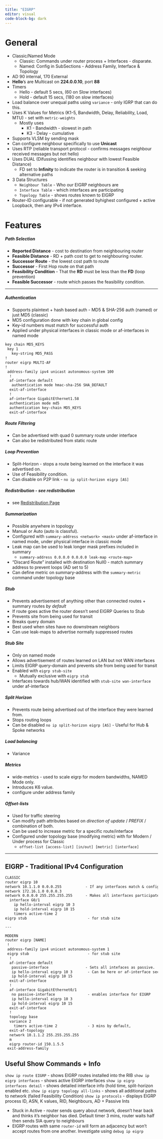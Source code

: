 ```yaml
---
title: "EIGRP"
editor: visual
code-block-bg: dark
---
```


# General

-   Classic/Named Mode
    -   Classic: Commands under router process + Interfaces - disparate.
    -   Named: Config in SubSections - Address Family, Interface & Topology
-   AD 90 internal, 170 External
-   **Hello**'s are Multicast on **224.0.0.10**, port **88**
-   Timers
    -   Hello - default 5 secs, (60 on Slow interfaces)
    -   Hold - default 15 secs, (180 on slow interfaces)
-   Load balance over unequal paths using `variance` - only IGRP that can do this.
-   Uses K Values for Metrics (K1-5, Bandwidth, Delay, Reliability, Load, MTU) - set with `metric-weights`
    -   Mostly uses
        -   K1 - Bandwidth - slowest in path
        -   K3 - Delay - cumulative
-   Supports VLSM by sending mask
-   Can configure neighbour specifically to use **Unicast**
-   Uses RTP (reliable transport protocol - confirms messages neighbour received messages but not hello)
-   Uses DUAL (Difussing identifies neighbour with lowest Feasible Distance)
    -   FD set to **Infinity** to indicate the router is in transition & seeking alternative paths
-   3 Data Structures
    -   `Neighbour Table` - Who our EIGRP neighbours are
    -   `Interface Table` - which interfaces are participating
    -   `Topology Table` - shows routes known to EIGRP
-   Router-ID configurable - if not generated byhighest configured + active Loopback, then any IPv4 interface.

# Features

##### Path Selection

-   **Reported Distance** - cost to destination from neighbouring router
-   **Feasible Distance** - RD + path cost to get to neighbouring router.
-   **Successor Route** - the lowest cost path to route
-   **Successor** - First Hop route on that path
-   **Feasibility Condition** - That the **RD** must be less than the **FD** (loop prevention)
-   **Feasible Successor** - route which passes the feasibility condition.

------------------------------------------------------------------------

##### Authentication

-   Supports plaintext + hash based auth - MD5 & SHA-256 auth (named) or just MD5 (classic)
-   MD5 configuration done with key chain in global config
-   Key-id numbers must match for successful auth
-   Applied under physical interfaces in classic mode or af-interfaces in named mode

``` default
key chain MD5_KEYS  
 key 1   
   key-string MD5_PASS 
! 
router eigrp MULTI-AF  
!  
 address-family ipv4 unicast autonomous-system 100   
  !  
  af-interface default    
   authentication mode hmac-sha-256 SHA_DEFAULT  
  exit-af-interface   
  !   
  af-interface GigabitEthernet1.58
  authentication mode md5    
  authentication key-chain MD5_KEYS   
  exit-af-interface
```

##### Route Filtering

-   Can be advertised with quad 0 summary route under interface
-   Can also be redistributed from static route

##### Loop Prevention

-   Split-Horizon - stops a route being learned on the interface it was advertised on.
-   Use of Feasibility condition.
-   Can disable on P2P link - `no ip split-horizon eigrp [AS]`

##### Redistribution - see redistribution

-   see [Redistribution Page](https://kolkrabe.github.io/notes/redistribution.html)

##### Summarization

-   Possible anywhere in topology
-   Manual or Auto (auto is classful).
-   Configured with `summary-address <network> <mask>` under af-interface in named mode, under physical interface in classic mode
-   Leak map can be used to leak longer mask prefixes included in summary
    -   `summary-address 0.0.0.0 0.0.0.0 leak-map <route-map>`
-   "Discard Route" installed with destination Null0 - match summary address to prevent loops (AD set to 5)
-   Can define metric on summary-address with the `summary-metric` command under topology base

##### Stub

-   Prevents advertisement of anything other than connected routes + summary routes *by default*
-   If route goes active the router doesn't send EIGRP Queries to Stub
-   Prevents site from being used for transit
-   Breaks query domain
-   Best used when sites have no downstream neighbors
-   Can use leak-maps to advertise normally suppressed routes

##### Stub Site

-   Only on named mode
-   Allows advertisement of routes learned on LAN but not WAN interfaces
-   Limits EIGRP query-domain and prevents site from being used for transit
-   Enabled with `eigrp stub-site`
    -   Mutually exclusive with `eigrp stub`
-   Interfaces towards hub/WAN identified with `stub-site wan-interface` under af-interface

##### Split Horizon

-   Prevents route being advertised out of the interface they were learned from.
-   Stops routing loops
-   Can be disabled `no ip split-horizon eigrp [AS]` - Useful for Hub & Spoke networks

##### Load balancing

-   Variance

##### Metrics

-   wide-metrics - used to scale eigrp for modern bandwidths, NAMED Mode only.
-   Introduces K6 value.
-   configure under address family

##### Offset-lists

-   Used for traffic steering
-   Can modify path attributes based on *direction of update* / *PREFIX* / combination of both.
-   Can be used to increase metric for a specific route/interface
-   Configured under topology base (modifying metric) with for Modern / Under process for Classic
    -   `offset-list [access-list] [in/out] [metric] [interface]`

------------------------------------------------------------------------

## EIGRP - Traditional IPv4 Configuration

``` default
CLASSIC
router eigrp 10 
network 10.1.1.0 0.0.0.255           - If any interfaces match & configured/up they should participate in EIGRP
network 172.16.1.0 0.0.0.3
network 0.0.0.0 255.255.255.255      - Makes all interfaces participate in EIGRP
  interface G0/1
    ip hello-interval eigrp 10 3
    ip hold-interval eigrp 10 15
    timers active-time 2
eigrp stub                            - for stub site

---

MODERN
router eigrp [NAME]
 !
 address-family ipv4 unicast autonomous-system 1
 eigrp stub                           - for stub site
  !
  af-interface default
   passive-interface                 - Sets all intefaces as passive.
   ip hello-interval eigrp 10 3       - Can be here or af-interface section below
   ip hold-interval eigrp 10 15
  exit-af-interface
  !
  af-interface GigabitEthernet0/1
   no passive-interface               - enables interface for EIGRP
   ip hello-interval eigrp 10 3
   ip hold-interval eigrp 10 15
  exit-af-interface
  !
  topology base
  variance 2
    timers active-time 2              - 3 mins by default, 
  exit-af-topology
  network 10.1.1.2 255.255.255.255
  m
  eigrp router-id 150.1.5.5
 exit-address-family
```

## Useful Show Commands + Info

`show ip route EIGRP` - shows EIGRP routes installed into the RIB `show ip eigrp interfaces` - shows active EIGRP interfaces `show ip eigrp interfaces detail` - shows detailed interface info (hold time, split-horizon enabled etc. `show ip eigrp topology all-links` - shows all additional paths to network (failed Feasibility Condition) `show ip protocols` - displays EIGRP process ID, ASN, K values, RID, Neighbours, AD + Passive Ints

-   Stuck in Active - router sends query about network, doesn't hear back and thinks it's neighbor has died. Default timer 3 mins, router waits half then sends SIA query to neighbours
-   EIGRP routes with same `router-id` will form an adjacency but won't accept routes from one another. Investigate using `debug ip eigrp`
